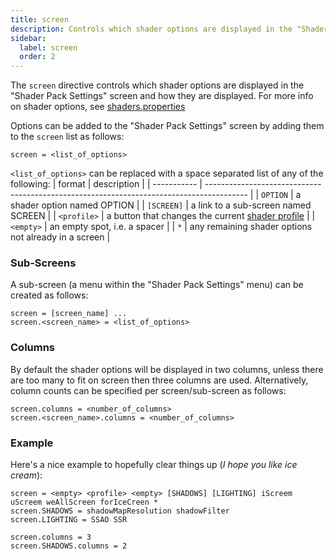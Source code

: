 ```yaml
---
title: screen
description: Controls which shader options are displayed in the "Shader Pack Settings" screen and how they are displayed.
sidebar:
  label: screen
  order: 2
---
```


The `screen` directive controls which shader options are displayed in the "Shader Pack Settings" screen and how they are displayed. For more info on shader options, see [shaders.properties](/reference/shadersproperties/overview#shader-options)

Options can be added to the "Shader Pack Settings" screen by adding them to the `screen` list as follows:  
```
screen = <list_of_options>
```

`<list_of_options>` can be replaced with a space separated list of any of the following:
| format      | description                                                                              |
| ----------- | ---------------------------------------------------------------------------------------- |
| `OPTION`    | a shader option named OPTION                                                             |
| `[SCREEN]`  | a link to a sub-screen named SCREEN                                                      |
| `<profile>` | a button that changes the current [shader profile](/reference/shadersproperties/profile) |
| `<empty>`   | an empty spot, i.e. a spacer                                                             |
| `*`         | any remaining shader options not already in a screen                                     |



### Sub-Screens
A sub-screen (a menu within the "Shader Pack Settings" menu) can be created as follows:
```
screen = [screen_name] ...
screen.<screen_name> = <list_of_options>
```

### Columns
By default the shader options will be displayed in two columns, unless there are too many to fit on screen then three columns are used. Alternatively, column counts can be specified per screen/sub-screen as follows:
```
screen.columns = <number_of_columns>
screen.<screen_name>.columns = <number_of_columns>
```


### Example
Here's a nice example to hopefully clear things up (*I hope you like ice cream*):
```properties
screen = <empty> <profile> <empty> [SHADOWS] [LIGHTING] iScreem uScreem weAllScreen forIceCreen *
screen.SHADOWS = shadowMapResolution shadowFilter
screen.LIGHTING = SSAO SSR

screen.columns = 3
screen.SHADOWS.columns = 2
```